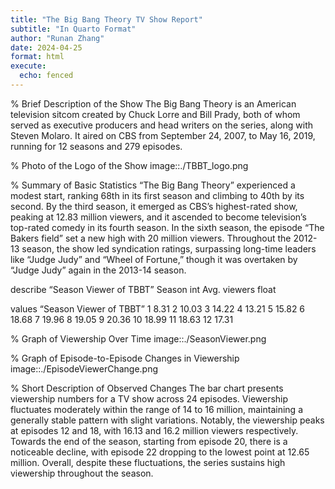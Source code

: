 ```yaml
---
title: "The Big Bang Theory TV Show Report"
subtitle: "In Quarto Format"
author: "Runan Zhang"
date: 2024-04-25
format: html
execute:
  echo: fenced
---
```


% Brief Description of the Show
The Big Bang Theory is an American television sitcom created by Chuck Lorre and Bill Prady, both of whom served as executive producers and head writers on the series, along with Steven Molaro. It aired on CBS from September 24, 2007, to May 16, 2019, running for 12 seasons and 279 episodes.

% Photo of the Logo of the Show
image::./TBBT_logo.png

% Summary of Basic Statistics
"The Big Bang Theory" experienced a modest start, ranking 68th in its first season and climbing to 40th by its second. By the third season, it emerged as CBS's highest-rated show, peaking at 12.83 million viewers, and it ascended to become television's top-rated comedy in its fourth season. In the sixth season, the episode "The Bakers field" set a new high with 20 million viewers. Throughout the 2012-13 season, the show led syndication ratings, surpassing long-time leaders like “Judge Judy” and “Wheel of Fortune,” though it was overtaken by “Judge Judy” again in the 2013-14 season.

describe "Season Viewer of TBBT"
  Season int
  Avg. viewers float

values "Season Viewer of TBBT"
  1 8.31
  2 10.03
  3 14.22
  4 13.21
  5 15.82
  6 18.68
  7 19.96
  8 19.05
  9 20.36
  10 18.99
  11 18.63
  12 17.31

% Graph of Viewership Over Time image::./SeasonViewer.png

% Graph of Episode-to-Episode Changes in Viewership image::./EpisodeViewerChange.png

% Short Description of Observed Changes
The bar chart presents viewership numbers for a TV show across 24 episodes. Viewership fluctuates moderately within the range of 14 to 16 million, maintaining a generally stable pattern with slight variations. Notably, the viewership peaks at episodes 12 and 18, with 16.13 and 16.2 million viewers respectively. Towards the end of the season, starting from episode 20, there is a noticeable decline, with episode 22 dropping to the lowest point at 12.65 million. Overall, despite these fluctuations, the series sustains high viewership throughout the season.
